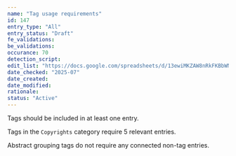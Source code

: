 ```yaml
---
name: "Tag usage requirements"
id: 147
entry_type: "All"
entry_status: "Draft"
fe_validations:
be_validations:
occurance: 70
detection_script:
edit_list: "https://docs.google.com/spreadsheets/d/13ewiMKZAW8nRkFKBbWNcU81mdD8c-Bto8B-Yf3sDBuA"
date_checked: "2025-07"
date_created:
date_modified:
rationale:
status: "Active"
---
```

Tags should be included in at least one entry.

Tags in the `Copyrights` category require 5 relevant entries.

Abstract grouping tags do not require any connected non-tag entries.